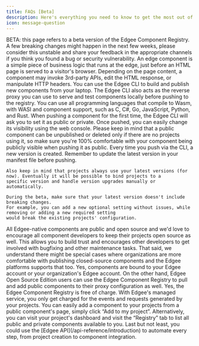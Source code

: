 ```yaml
---
title: FAQs [Beta]
description: Here's everything you need to know to get the most out of the Edgee Component Registry as a component developer.
icon: message-question
---
```



<EdgeeSdk />

<Warning>
    BETA: this page refers to a beta version of the Edgee Component Registry.
    A few breaking changes might happen in the next few weeks, please consider this unstable and share your feedback in the
    appropriate channels if you think you found a bug or security vulnerability.
</Warning>


<AccordionGroup>
  <Accordion title="What is an edge component??">
    An edge component is a simple piece of business logic that runs at the edge, just before an HTML page is served to a visitor's browser.
    Depending on the page content, a component may invoke 3rd-party APIs, edit the HTML response, or manipulate HTTP headers.
  </Accordion>

  <Accordion title="What tooling is available for local development and testing?">
    You can use the Edgee CLI to build and publish new components from your laptop.
    The Edgee CLI also acts as the reverse proxy you can use to serve and test components locally before pushing to the registry.
  </Accordion>

  <Accordion title="What programming languages can I use to develop a new component?">
    You can use all programming languages that compile to Wasm, with WASI and component support,
    such as C, C#, Go, JavaScript, Python, and Rust.
  </Accordion>

  <Accordion title="How do I keep a component private? And how do I make it public?">
    When pushing a component for the first time, the Edgee CLI will ask you to set it as public or private.
    Once pushed, you can easily change its visibility using the web console.
    Please keep in mind that a public component can be unpublished or deleted only if there are no projects using it,
    so make sure you're 100% comfortable with your component being publicly visible when pushing it as public.
  </Accordion>

  <Accordion title="How do I push different versions of my component to the registry?">
    Every time you push via the CLI, a new version is created. Remember to update the latest version in your manifest file before pushing.

    Also keep in mind that projects always use your latest versions (for now). Eventually it will be possible to bind projects to a
    specific version and handle version upgrades manually or automatically.

    During the beta, make sure that your latest version doesn't include breaking changes.
    For example, you can add a new optional setting without issues, while removing or adding a new required setting
    would break the existing projects' configuration.
  </Accordion>

  <Accordion title="Does my public component need to be open source?">
    All Edgee-native components are public and open source and we'd love to encourage all component developers to keep their
    projects open source as well. This allows you to build trust and encourages other developers to get involved with bugfixing
    and other maintenance tasks. That said, we understand there might be special cases where organizations are more comfortable with
    publishing closed-source components and the Edgee platforms supports that too.
  </Accordion>

  <Accordion title="Do I need an Edgee account to create and publish components?">
    Yes, components are bound to your Edgee account or your organization's Edgee account.
    On the other hand, Edgee Open Source Edition users can use the Edgee Component Registry to pull and add public components
    to their proxy configuration as well.
  </Accordion>

  <Accordion title="Can I use the Edgee Component Registry for free?">
    Yes, the Edgee Component Registry is free of charge.
    With Edgee's managed service, you only get charged for the events and requests generated by your projects.
  </Accordion>

  <Accordion title="How do I use components published by other developers in my Edgee project?">
    You can easily add a component to your projects from a public component's page, simply click “Add to my project”.
    Alternatively, you can visit your project's dashboard and visit the “Registry” tab to list all public and private components available to you.
    Last but not least, you could use the [Edgee API](/api-reference/introduction) to automate every step, from project creation to component integration.
  </Accordion>

</AccordionGroup>
